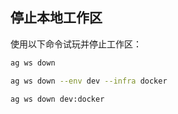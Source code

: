 ## 停止本地工作区

使用以下命令试玩并停止工作区：

<CodeGroup>

```bash 终端
ag ws down
```

```bash 完整选项
ag ws down --env dev --infra docker
```

```bash 速记
ag ws down dev:docker
```

</CodeGroup>